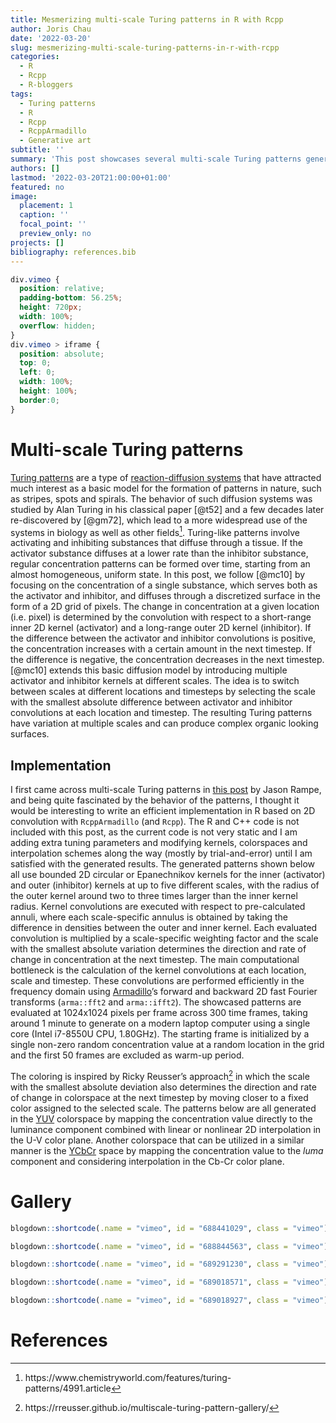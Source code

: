 ```yaml
---
title: Mesmerizing multi-scale Turing patterns in R with Rcpp
author: Joris Chau
date: '2022-03-20'
slug: mesmerizing-multi-scale-turing-patterns-in-r-with-rcpp
categories:
  - R
  - Rcpp
  - R-bloggers
tags:
  - Turing patterns
  - R
  - Rcpp
  - RcppArmadillo
  - Generative art
subtitle: ''
summary: 'This post showcases several multi-scale Turing patterns generated in R with Rcpp(Armadillo). The generating process, inspired by (McCabe 2010), consists of multi-scale convolutions with respect to short-range activator kernels and long-range inhibitor kernels, computed efficiently in the Fourier domain using RcppArmadillo. Starting from an almost homogeneous state, the algorithm generates regular 2D Turing patterns with smoothly varying behavior across multiple scales that are quite fascinating to look at.'
authors: []
lastmod: '2022-03-20T21:00:00+01:00'
featured: no
image:
  placement: 1
  caption: ''
  focal_point: ''
  preview_only: no
projects: []
bibliography: references.bib
---
```


```css
div.vimeo {
  position: relative; 
  padding-bottom: 56.25%; 
  height: 720px;
  width: 100%;
  overflow: hidden;
}
div.vimeo > iframe {
  position: absolute; 
  top: 0; 
  left: 0; 
  width: 100%; 
  height: 100%; 
  border:0;
}
```

# Multi-scale Turing patterns

[Turing patterns](https://en.wikipedia.org/wiki/Turing_pattern) are a type of [reaction-diffusion systems](https://en.wikipedia.org/wiki/Reaction%E2%80%93diffusion_system) that have attracted much interest as a basic model for the formation of patterns in nature, such as stripes, spots and spirals. The behavior of such diffusion systems was studied by Alan Turing in his classical paper [@t52] and a few decades later re-discovered by [@gm72], which lead to a more widespread use of the systems in biology as well as other fields[^1]. Turing-like patterns involve activating and inhibiting substances that diffuse through a tissue. If the activator substance diffuses at a lower rate than the inhibitor substance, regular concentration patterns can be formed over time, starting from an almost homogeneous, uniform state. In this post, we follow [@mc10] by focusing on the concentration of a single substance, which serves both as the activator and inhibitor, and diffuses through a discretized surface in the form of a 2D grid of pixels. The change in concentration at a given location (i.e. pixel) is determined by the convolution with respect to a short-range inner 2D kernel (activator) and a long-range outer 2D kernel (inhibitor). If the difference between the activator and inhibitor convolutions is positive, the concentration increases with a certain amount in the next timestep. If the difference is negative, the concentration decreases in the next timestep. [@mc10] extends this basic diffusion model by introducing multiple activator and inhibitor kernels at different scales. The idea is to switch between scales at different locations and timesteps by selecting the scale with the smallest absolute difference between activator and inhibitor convolutions at each location and timestep. The resulting Turing patterns have variation at multiple scales and can produce complex organic looking surfaces. 

## Implementation 

I first came across multi-scale Turing patterns in [this post](https://softologyblog.wordpress.com/2011/07/05/multi-scale-turing-patterns/) by Jason Rampe, and being quite fascinated by the behavior of the patterns, I thought it would be interesting to write an efficient implementation in R based on 2D convolution with `RcppArmadillo` (and `Rcpp`). The R and C++ code is not included with this post, as the current code is not very static and I am adding extra tuning parameters and modifying kernels, colorspaces and interpolation schemes along the way (mostly by trial-and-error) until I am satisfied with the generated results. The generated patterns shown below all use bounded 2D circular or Epanechnikov kernels for the inner (activator) and outer (inhibitor) kernels at up to five different scales, with the radius of the outer kernel around two to three times larger than the inner kernel radius. Kernel convolutions are executed with respect to pre-calculated annuli, where each scale-specific annulus is obtained by taking the difference in densities between the outer and inner kernel. Each evaluated convolution is multiplied by a scale-specific weighting factor and the scale with the smallest absolute variation determines the direction and rate of change in concentration at the next timestep. The main computational bottleneck is the calculation of the kernel convolutions at each location, scale and timestep. These convolutions are performed efficiently in the frequency domain using [Armadillo](http://arma.sourceforge.net/docs.html#fft2)'s forward and backward 2D fast Fourier transforms (`arma::fft2` and `arma::ifft2`). The showcased patterns are evaluated at 1024x1024 pixels per frame across 300 time frames, taking around 1 minute to generate on a modern laptop computer using a single core (Intel i7-8550U CPU, 1.80GHz). The starting frame is initialized by a single non-zero random concentration value at a random location in the grid and the first 50 frames are excluded as warm-up period.

The coloring is inspired by Ricky Reusser's approach[^2] in which the scale with the smallest absolute deviation also determines the direction and rate of change in colorspace at the next timestep by moving closer to a fixed color assigned to the selected scale. The patterns below are all generated in the [YUV](https://en.wikipedia.org/wiki/YUV) colorspace by mapping the concentration value directly to the luminance component combined with linear or nonlinear 2D interpolation in the U-V color plane. Another colorspace that can be utilized in a similar manner is the [YCbCr](https://en.wikipedia.org/wiki/YCbCr) space by mapping the concentration value to the *luma* component and considering interpolation in the Cb-Cr color plane.  

# Gallery

```r
blogdown::shortcode(.name = "vimeo", id = "688441029", class = "vimeo")
```

```r
blogdown::shortcode(.name = "vimeo", id = "688844563", class = "vimeo")
```

```r
blogdown::shortcode(.name = "vimeo", id = "689291230", class = "vimeo")
```

```r
blogdown::shortcode(.name = "vimeo", id = "689018571", class = "vimeo")
```

```r
blogdown::shortcode(.name = "vimeo", id = "689018927", class = "vimeo")
```

# References

[^1]: https://www.chemistryworld.com/features/turing-patterns/4991.article

[^2]: https://rreusser.github.io/multiscale-turing-pattern-gallery/